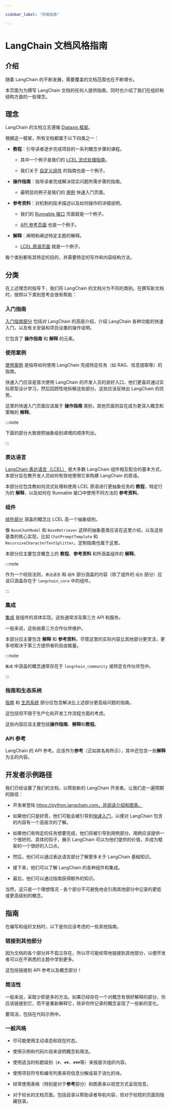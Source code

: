 ```yaml
---

sidebar_label: "风格指南"

---
```


# LangChain 文档风格指南

## 介绍

随着 LangChain 的不断发展，需要覆盖的文档范围也在不断增长。

本页面为为撰写 LangChain 文档的任何人提供指南，同时也介绍了我们在组织和结构方面的一些理念。

## 理念

LangChain 的文档立志遵循 [Diataxis 框架](https://diataxis.fr)。

根据这一框架，所有文档都属于以下四类之一：

- **教程**：引导读者逐步完成项目的一系列概念步骤的课程。

  - 其中一个例子是我们的 [LCEL 流式处理指南](/docs/how_to/streaming)。

  - 我们关于 [自定义组件](/docs/how_to/custom_chat_model) 的指南也是一个例子。

- **操作指南**：指导读者完成解决现实问题所需步骤的指南。

  - 最明显的例子是我们的 [用例](/docs/how_to#use-cases) 快速入门页面。

- **参考资料**：对机制的技术描述以及如何操作的详细说明。

  - 我们的 [Runnable 接口](/docs/concepts#interface) 页面就是一个例子。

  - [API 参考页面](https://api.python.langchain.com/) 也是一个例子。

- **解释**：阐明和阐述特定主题的解释。

  - [LCEL 原语页面](/docs/how_to/sequence) 就是一个例子。

每个类别都有其特定的目的，并需要特定的写作和内容结构方法。

## 分类

在上述理念的指导下，我们将 LangChain 的文档分为不同的类别。在撰写新文档时，按照以下类别思考会很有帮助：

### 入门指南

[入门指南部分](/docs/introduction) 包括对 LangChain 的高层介绍，介绍 LangChain 各种功能的快速入门，以及有关安装和项目设置的操作说明。

它包含了 **操作指南** 和 **解释** 的元素。

### 使用案例

[使用案例](/docs/how_to#use-cases) 是指导如何使用 LangChain 完成特定任务（如 RAG、信息提取等）的指南。

快速入门应该是首次使用 LangChain 的开发人员的良好入口，他们更喜欢通过实际原型设计学习，然后回顾性地拆解这些部分。这些应该反映出 LangChain 的优势。

这里的快速入门页面应该属于 **操作指南** 类别，其他页面则旨在成为更深入概念和策略的 **解释**。

:::note

下面的部分大致按照抽象级别递增的顺序列出。

:::

### 表达语言

[LangChain 表达语言（LCEL）](/docs/concepts#langchain-expression-language) 是大多数 LangChain 组件相互配合的基本方式，本部分旨在教开发人员如何有效地使用它来构建 LangChain 的原语。

本部分应包含教如何流式处理和使用 LCEL 原语进行更抽象任务的 **教程**，特定行为的 **解释**，以及如何在 Runnable 接口中使用不同方法的 **参考资料**。

### 组件

[组件部分](/docs/concepts) 涵盖的概念比 LCEL 高一个抽象级别。

像 `BaseChatModel` 和 `BaseRetriever` 这样的抽象基类应该在这里介绍，以及这些基类的核心实现，比如 `ChatPromptTemplate` 和 `RecursiveCharacterTextSplitter`。定制指南也属于这里。

本部分应主要包含概念上的 **教程**、**参考资料** 和所涵盖组件的 **解释**。

:::note

作为一个经验法则，`表达语言` 和 `组件` 部分涵盖的内容（除了组件的 `组合` 部分）应该只涵盖存在于 `langchain_core` 中的组件。

:::

### 集成

[集成](/docs/integrations/platforms/) 是组件的具体实现。这些通常涉及第三方 API 和服务。

一般来说，这些由第三方合作伙伴维护。

本部分应主要包含 **解释** 和 **参考资料**，尽管这里的实际内容比其他部分更灵活，更多地取决于第三方提供者的自由裁量。

:::note

`集成` 中涵盖的概念通常存在于 `langchain_community` 或特定合作伙伴包中。

:::

### 指南和生态系统

[指南](/docs/tutorials) 和 [生态系统](https://docs.smith.langchain.com/) 部分应包含解决比上述部分更高级问题的指南。

这包括但不限于生产化和开发工作流程方面的考虑。

这些内容应该主要包括**操作指南**、**解释**和**教程**。

### API 参考

LangChain 的 API 参考。应该作为**参考**（正如其名称所示），其中还包含一些**解释**为主的内容。

## 开发者示例路径

我们已经设置了我们的文档，以帮助新的 LangChain 开发者。让我们走一遍预期的路径：

- 开发者登陆 https://python.langchain.com，并阅读介绍和图表。

- 如果他们只是好奇，他们可能会被引导到[快速入门](/docs/tutorials/llm_chain)，以便对 LangChain 包含的内容有一个高层次的了解。

- 如果他们有特定的任务想要完成，他们将被引导到用例部分。用例应该提供一个很好的、具体的钩子，展示 LangChain 可以为他们提供的价值，并成为框架的一个很好的入口点。

- 然后，他们可以通过表达语言部分了解更多关于 LangChain 基础知识。

- 接下来，他们可以了解 LangChain 的各种组件和集成。

- 最后，他们可以通过指南获得额外的知识。

当然，这只是一个理想情况 - 各个部分不可避免地会引用其他部分中记录的更低或更高级别的概念。

## 指南

在编写和组织文档时，以下是你应该考虑的一些其他指南。

### 链接到其他部分

因为文档的各个部分并不孤立存在，所以尽可能经常地链接到其他部分，以便开发者可以在不熟悉的主题中学到更多。

这包括链接到 API 参考以及概念部分！

### 简洁性

一般来说，采取少即是多的方法。如果已经存在一个对概念有很好解释的部分，你应该链接到它，而不是重新解释它，除非你所记录的概念呈现了一些新的变化。

要简洁，包括在代码示例中。

### 一般风格

- 尽可能使用主动语态和现在时态。

- 使用示例和代码片段来说明概念和用法。

- 使用适当的标题级别（`#`、`##`、`###`等）来按层次组织内容。

- 使用项目符号和编号列表来将信息分解成易于消化的块。

- 经常使用表格（特别是对于**参考**部分）和图表来以视觉方式呈现信息。

- 对于较长的文档页面，包括目录以帮助读者导航内容，但对于较短的页面则隐藏目录。